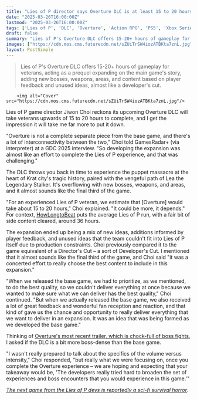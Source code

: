 ```yaml
---
title: "Lies of P director says Overture DLC is at least 15 to 20 hours long for 'experienced' players, packing tons of bosses and ideas the devs couldn't fit at launch"
date: "2025-03-26T16:00:00Z"
lastmod: "2025-03-26T16:00:00Z"
tags: ['Lies of P', 'DLC', 'Overture', 'Action RPG', 'PS5', 'Xbox Series X', 'PC']
draft: false
summary: "Lies of P's Overture DLC offers 15-20+ hours of gameplay for veterans, acting as a prequel expanding on the main game's story, adding new bosses, weapons, areas, and content based on player feedback and unused ideas, almost like a developer's cut."
images: ["https://cdn.mos.cms.futurecdn.net/sZUiTrSW4iozATBKta7znL.jpg"]
layout: PostSimple
---
```

> Lies of P's Overture DLC offers 15-20+ hours of gameplay for veterans, acting as a prequel expanding on the main game's story, adding new bosses, weapons, areas, and content based on player feedback and unused ideas, almost like a developer's cut.


        <img alt="Cover" src="https://cdn.mos.cms.futurecdn.net/sZUiTrSW4iozATBKta7znL.jpg"/>
        
Lies of P game director Jiwon Choi reckons its upcoming Overture DLC will take veterans upwards of 15 to 20 hours to complete, and I get the impression it will take me far more to put it down.

"Overture is not a complete separate piece from the base game, and there's a lot of interconnectivity between the two," Choi told GamesRadar+ (via interpreter) at a GDC 2025 interview. "So developing the expansion was almost like an effort to complete the Lies of P experience, and that was challenging."

The DLC throws you back in time to experience the puppet massacre at the heart of Krat city's tragic history, paired with the vengeful path of Lea the Legendary Stalker. It's overflowing with new bosses, weapons, and areas, and it almost sounds like the final third of the game.

"For an experienced Lies of P veteran, we estimate that [Overture] would take about 15 to 20 hours," Choi explained. "It could be more, it depends." For context, [<u>HowLongtoBeat</u>](https://howlongtobeat.com/game/92418) puts the average Lies of P run, with a fair bit of side content cleared, around 36 hours.

The expansion ended up being a mix of new ideas, additions informed by player feedback, and unused ideas that the team couldn't fit into Lies of P itself due to production constraints. Choi previously compared it to the game equivalent of a Director's Cut – a sort of Developer's Cut. I mentioned that it almost sounds like the final third of the game, and Choi said "it was a concerted effort to really choose the best content to include in this expansion."

"When we released the base game, we had to prioritize, as we mentioned, to do the best quality, so we couldn't deliver everything at once because we wanted to make sure what we can deliver has the best quality," Choi continued. "But when we actually released the base game, we also received a lot of great feedback and wonderful fan reception and reaction, and that kind of gave us the chance and opportunity to really deliver everything that we want to deliver in an expansion. It was an idea that was being formed as we developed the base game."

Thinking of [<u>Overture's most recent trailer, which is chock-full of boss fights</u>](https://www.gamesradar.com/games/action-rpg/lies-of-p-dlc-overture-is-coming-this-summer-and-almost-sounds-like-a-full-prequel-i-wonder-if-we-subconsciously-aimed-to-create-a-developers-cut-of-lies-of-p/), I asked if the DLC is a bit more boss-dense than the base game.

"I wasn't really prepared to talk about the specifics of the volume versus intensity," Choi responded, "but really what we were focusing on, once you complete the Overture experience – we are hoping and expecting that your takeaway would be, 'The developers really tried hard to broaden the set of experiences and boss encounters that you would experience in this game.'"

[<u><em>The next game from the Lies of P devs is reportedly a sci-fi survival horror</em></u>](https://www.gamesradar.com/games/action-rpg/the-next-game-from-the-lies-of-p-devs-is-reportedly-a-sci-fi-survival-horror/).
        